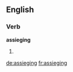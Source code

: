 ==English==

===Verb===
'''assieging'''

# {{present participle of|[[assiege]]}}

[[de:assieging]]
[[fr:assieging]]